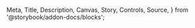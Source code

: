  Meta,
  Title,
  Description,
  Canvas,
  Story,
  Controls,
  Source,
} from '@storybook/addon-docs/blocks';

<Meta of={EmptyStateStories} />

<Title />

<Description>
  The Empty State pattern is used to indicate no available data or first-time
  usage. It helps orient users and suggest next steps.
</Description>

## When to Use

Empty states should be used when:

- A page, section, or component has no data to display
- Search results return no matches
- A user hasn't added any content yet
- Data is temporarily unavailable
- An error prevents content from loading

## Variants

### Large Empty State

Use the large variant for:

- Full page empty states
- Primary content areas
- Dashboard sections with significant importance
- First-time user experiences

### Small Empty State

Use the small variant for:

- Widget or card-sized containers
- Secondary content areas
- Table cells or list items

## Anatomy

<img src={AnatomyImg} alt="Empty State Anatomy" width="240" />

1. **Icon** (Required): Visual representation of the empty state
2. **Title** (Optional): Brief headline explaining the situation
3. **Description** (Optional): Clear explanation of why content is missing
4. **Actions** (Optional): Primary and secondary actions to resolve the empty state

## Installation & Usage

### Import the Pattern

```javascript
// Import the main skeleton function
import { EmptyStateSkeleton } from '@kyndryl-design-system/shidoka-applications/stories/emptyState/emptyState.skeleton';

// Optional: Import helper functions for specific scenarios
import {
  LargeNoDataEmptyState,
  LargeNoSearchResultsEmptyState,
  SmallWidgetEmptyState,
} from '@kyndryl-design-system/shidoka-applications/stories/emptyState/emptyState.skeleton';
```

### Import the Shidoka styles for Empty State (globally)

```css
@import '@kyndryl-design-system/shidoka-applications/dist/stories/emptyState/emptyState.css';
```

Or in your build process:

```javascript
import '@kyndryl-design-system/shidoka-applications/dist/stories/emptyState/emptyState.css';
```

### Basic Usage

```javascript
const emptyState = EmptyStateSkeleton({
  size: 'large',
  icon: html`<span>${unsafeSVG(yourIcon)}</span>`,
  title: 'No data found',
  description: 'There is nothing here yet. Start by adding some content.',
  actions: html`<button>Add Content</button>`,
});
```

### Using Helper Functions

For common scenarios, use the provided helper functions:

```javascript
// Large no data scenario
const noDataState = LargeNoDataEmptyState({
  icon: html`<span>${unsafeSVG(noDataIcon)}</span>`,
  title: 'No data found',
  description: 'Start by importing data or creating new items.',
  actions: html`<button>Add Data</button>`,
});

// Small widget scenario
const widgetState = SmallWidgetEmptyState({
  icon: html`<span>${unsafeSVG(warningIcon)}</span>`,
  description: 'No data available for this widget.',
  maxWidth: '255px',
});
```

### Extend the Default Configuration

You can extend the default configuration for specific use cases:

```javascript
import { EmptyStateDefaults } from './emptyState.skeleton';

// Custom configuration for error states
const ErrorConfig = {
  ...EmptyStateDefaults,
  role: 'alert',
  ariaLive: 'assertive',
  classes: 'error-state',
};

const errorState = EmptyStateSkeleton({
  ...ErrorConfig,
  title: 'Something went wrong',
  description: 'Please try again later.',
});
```

## API Reference

### EmptyStateSkeleton Parameters

| Parameter     | Type                      | Default     | Description                                 |
| ------------- | ------------------------- | ----------- | ------------------------------------------- |
| `icon`        | `unknown`                 | `undefined` | Icon element or HTML to display             |
| `title`       | `string`                  | `undefined` | Optional heading text                       |
| `description` | `string`                  | `undefined` | Main explanatory text                       |
| `actions`     | `unknown`                 | `undefined` | Action buttons or links                     |
| `size`        | `'small' \| 'large'`      | `'large'`   | Size variant of the empty state             |
| `maxWidth`    | `string`                  | `undefined` | Custom maximum width (CSS value)            |
| `classes`     | `string`                  | `undefined` | Additional CSS classes                      |
| `role`        | `'status' \| 'alert'`     | `'status'`  | ARIA role for accessibility                 |
| `ariaLive`    | `'polite' \| 'assertive'` | `'polite'`  | ARIA live region setting for screen readers |

## Framework Examples

### Vanilla HTML

```html
<div class="empty-state--wrapper empty-state--large">
  <div class="empty-state--icon-wrapper">
    <svg><!-- your icon --></svg>
  </div>
  <div class="empty-state--content">
    <div class="empty-state-content-wrapper">
      <div class="empty-state--title-div">
        <h1>No data found</h1>
      </div>
      <div class="empty-state--description-text">
        <p>There is nothing here yet. Start by adding some content.</p>
      </div>
    </div>
    <div class="empty-state--action-wrapper">
      <button>Add Content</button>
    </div>
  </div>
</div>
```

## Accessibility Guidelines

### Required Attributes

- Use semantic HTML elements (`h1` for titles, `p` for descriptions)
- Ensure proper heading hierarchy (don't skip heading levels)
- Add `role="status"` or `role="alert"` for dynamic empty states
- Include `aria-live="polite"` for content that updates

## Best Practices

### Do's ✅

- Keep descriptions concise but informative
- Provide clear next steps when possible
- Use appropriate icons that relate to the context
- Maintain consistent tone and voice
- Test with screen readers
- Consider loading states before showing empty states

### Don'ts ❌

- Don't use generic "No results" without context
- Avoid overly technical error messages
- Don't overwhelm with too many action options
- Avoid using empty states for actual errors
- Don't forget about mobile responsiveness
- Don't use placeholder content instead of true empty states

## Pattern Markup

<Source
  language="html"
  code={`
  <div class="empty-state--wrapper empty-state--large">
    <div class="empty-state--icon-wrapper">
      <!-- icon goes here -->
    </div>
    <div class="empty-state--content">
      <div class="empty-state-content-wrapper">
        <div class="empty-state--title-div">
          <h1>
          <!-- main title here -->
          </h1>
        </div>
        <div class="empty-state--description-text">
          <p>
            <!-- description here -->
          </p>
        </div>
      </div>
      <div class="empty-state--action-wrapper">
        <!-- buttons or links -->
      </div>
    </div>
  </div>
`.trim()}
/>

## Large (No Data)

<Canvas of={EmptyStateStories.LargeNoData}>
  <Story of={EmptyStateStories.LargeNoData} />
</Canvas>

## Large (No Search Results)

<Canvas of={EmptyStateStories.LargeNoSearchResults}>
  <Story of={EmptyStateStories.LargeNoSearchResults} />
</Canvas>

## Large (Data Visualization)

<Canvas of={EmptyStateStories.LargeDataVizOne}>
  <Story of={EmptyStateStories.LargeDataVizOne} />
</Canvas>

## Small (No Data)

<Canvas of={EmptyStateStories.SmallWidgetNoData}>
  <Story of={EmptyStateStories.SmallWidgetNoData} />
</Canvas>

## Small (Data Visualization)

<Canvas of={EmptyStateStories.SmallDataDataViz}>
  <Story of={EmptyStateStories.SmallDataDataViz} />
</Canvas>
